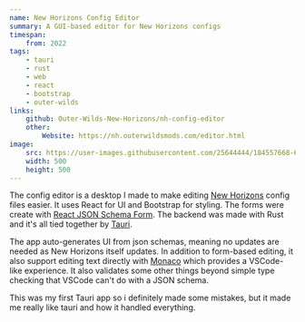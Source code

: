 ```yaml
---
name: New Horizons Config Editor
summary: A GUI-based editor for New Horizons configs
timespan:
    from: 2022
tags:
    - tauri
    - rust
    - web
    - react
    - bootstrap
    - outer-wilds
links:
    github: Outer-Wilds-New-Horizons/nh-config-editor
    other:
        Website: https://nh.outerwildsmods.com/editor.html
image:
    src: https://user-images.githubusercontent.com/25644444/184557668-6710d0ab-bcc2-410e-af72-8877270bc5c8.png
    width: 500
    height: 500
---
```



The config editor is a desktop I made to make editing [New Horizons](https://nh.outerwildsmods.com) config files easier. It uses React for UI and Bootstrap for styling. The forms were create with [React JSON Schema Form](https://github.com/rjsf-team/react-jsonschema-form). The backend was made with Rust and it's all tied together by [Tauri](https://tauri.app).

The app auto-generates UI from json schemas, meaning no updates are needed as New Horizons itself updates. In addition to form-based editing, it also support editing text directly with [Monaco](https://microsoft.github.io/monaco-editor/) which provides a VSCode-like experience. It also validates some other things beyond simple type checking that VSCode can't do with a JSON schema.

This was my first Tauri app so i definitely made some mistakes, but it made me really like tauri and how it handled everything.
